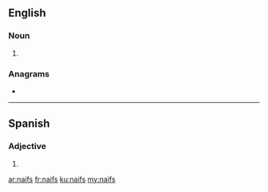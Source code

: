 ==English==

===Noun===
{{head|en|noun plural form}}

# {{plural of|naif|lang=en}}

===Anagrams===
* {{l|en|fains}}
----
==Spanish==

===Adjective===
{{head|es|adjective form}}

# {{plural of|naif|lang=es}}

[[ar:naifs]]
[[fr:naifs]]
[[ku:naifs]]
[[my:naifs]]
